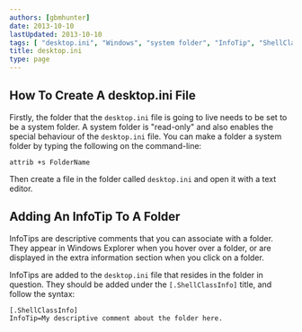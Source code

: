 ```yaml
---
authors: [gbmhunter]
date: 2013-10-10
lastUpdated: 2013-10-10
tags: [ "desktop.ini", "Windows", "system folder", "InfoTip", "ShellClassInfo" ]
title: desktop.ini
type: page
---
```


## How To Create A desktop.ini File

Firstly, the folder that the `desktop.ini` file is going to live needs to be set to be a system folder. A system folder is "read-only" and also enables the special behaviour of the `desktop.ini` file. You can make a folder a system folder by typing the following on the command-line:

```text    
attrib +s FolderName
```

Then create a file in the folder called `desktop.ini` and open it with a text editor.


## Adding An InfoTip To A Folder


InfoTips are descriptive comments that you can associate with a folder. They appear in Windows Explorer when you hover over a folder, or are displayed in the extra information section when you click on a folder.

InfoTips are added to the `desktop.ini` file that resides in the folder in question. They should be added under the `[.ShellClassInfo]` title, and follow the syntax:

```text
[.ShellClassInfo]
InfoTip=My descriptive comment about the folder here.
```
